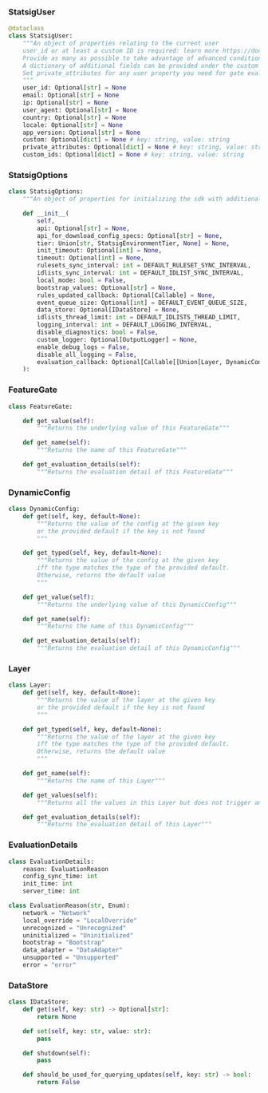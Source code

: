 ### StatsigUser

```py
@dataclass
class StatsigUser:
    """An object of properties relating to the current user
    user_id or at least a custom ID is required: learn more https://docs.statsig.com/messages/serverRequiredUserID
    Provide as many as possible to take advantage of advanced conditions in the statsig console
    A dictionary of additional fields can be provided under the custom field
    Set private_attributes for any user property you need for gate evaluation but prefer stripped from logs/metrics
    """
    user_id: Optional[str] = None
    email: Optional[str] = None
    ip: Optional[str] = None
    user_agent: Optional[str] = None
    country: Optional[str] = None
    locale: Optional[str] = None
    app_version: Optional[str] = None 
    custom: Optional[dict] = None # key: string, value: string
    private_attributes: Optional[dict] = None # key: string, value: string
    custom_ids: Optional[dict] = None # key: string, value: string
```

### StatsigOptions

```py
class StatsigOptions:
    """An object of properties for initializing the sdk with additional parameters"""

    def __init__(
        self,
        api: Optional[str] = None,
        api_for_download_config_specs: Optional[str] = None,
        tier: Union[str, StatsigEnvironmentTier, None] = None,
        init_timeout: Optional[int] = None,
        timeout: Optional[int] = None,
        rulesets_sync_interval: int = DEFAULT_RULESET_SYNC_INTERVAL,
        idlists_sync_interval: int = DEFAULT_IDLIST_SYNC_INTERVAL,
        local_mode: bool = False,
        bootstrap_values: Optional[str] = None,
        rules_updated_callback: Optional[Callable] = None,
        event_queue_size: Optional[int] = DEFAULT_EVENT_QUEUE_SIZE,
        data_store: Optional[IDataStore] = None,
        idlists_thread_limit: int = DEFAULT_IDLISTS_THREAD_LIMIT,
        logging_interval: int = DEFAULT_LOGGING_INTERVAL,
        disable_diagnostics: bool = False,
        custom_logger: Optional[OutputLogger] = None,
        enable_debug_logs = False,
        disable_all_logging = False,
        evaluation_callback: Optional[Callable[[Union[Layer, DynamicConfig, FeatureGate]], None]] = None,
    ):
```

### FeatureGate

```py
class FeatureGate:

    def get_value(self):
        """Returns the underlying value of this FeatureGate"""

    def get_name(self):
        """Returns the name of this FeatureGate"""

    def get_evaluation_details(self):
        """Returns the evaluation detail of this FeatureGate"""
```

### DynamicConfig

```py
class DynamicConfig:
    def get(self, key, default=None):
        """Returns the value of the config at the given key
        or the provided default if the key is not found
        """

    def get_typed(self, key, default=None):
        """Returns the value of the config at the given key
        iff the type matches the type of the provided default.
        Otherwise, returns the default value
        """

    def get_value(self):
        """Returns the underlying value of this DynamicConfig"""

    def get_name(self):
        """Returns the name of this DynamicConfig"""

    def get_evaluation_details(self):
        """Returns the evaluation detail of this DynamicConfig"""
```

### Layer

```py
class Layer:
    def get(self, key, default=None):
        """Returns the value of the layer at the given key
        or the provided default if the key is not found
        """

    def get_typed(self, key, default=None):
        """Returns the value of the layer at the given key
        iff the type matches the type of the provided default.
        Otherwise, returns the default value
        """

    def get_name(self):
        """Returns the name of this Layer"""

    def get_values(self):
        """Returns all the values in this Layer but does not trigger an exposure log"""

    def get_evaluation_details(self):
        """Returns the evaluation detail of this Layer"""
```

### EvaluationDetails

```py
class EvaluationDetails:
    reason: EvaluationReason
    config_sync_time: int
    init_time: int
    server_time: int

class EvaluationReason(str, Enum):
    network = "Network"
    local_override = "LocalOverride"
    unrecognized = "Unrecognized"
    uninitialized = "Uninitialized"
    bootstrap = "Bootstrap"
    data_adapter = "DataAdapter"
    unsupported = "Unsupported"
    error = "error"
```

### DataStore

```py
class IDataStore:
    def get(self, key: str) -> Optional[str]:
        return None

    def set(self, key: str, value: str):
        pass

    def shutdown(self):
        pass

    def should_be_used_for_querying_updates(self, key: str) -> bool:
        return False
```
